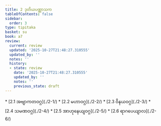 ```yaml
---
title: 2 ဒုတိယပဏ္ဏာသက
tableOfContents: false
sidebar:
  order: 3
type: tipitaka
basket: su
book: a7
review:
  current: review
  updated: '2025-10-27T21:48:27.310555'
  updated_by: ''
  notes: ''
  history:
  - state: review
    date: '2025-10-27T21:48:27.310555'
    updated_by: ''
    notes: ''
    previous_state: draft
---
```



<ReviewStatus review={frontmatter.review} showDetails={true} />

<HypothesisAnnotation frontmatter={frontmatter} />

<DynamicBreadcrumb />



<TableOfContents book="a7" section="2">
* [2.1 အဗျာကတဝဂ္ဂ](./2-1/)
* [2.2 မဟာဝဂ္ဂ](./2-2/)
* [2.3 ဝိနယဝဂ္ဂ](./2-3/)
* [2.4 သမဏဝဂ္ဂ](./2-4/)
* [2.5 အာဟုနေယျဝဂ္ဂ](./2-5/)
* [2.6 ရာဂပေယျာလ](./2-6/)
</TableOfContents>